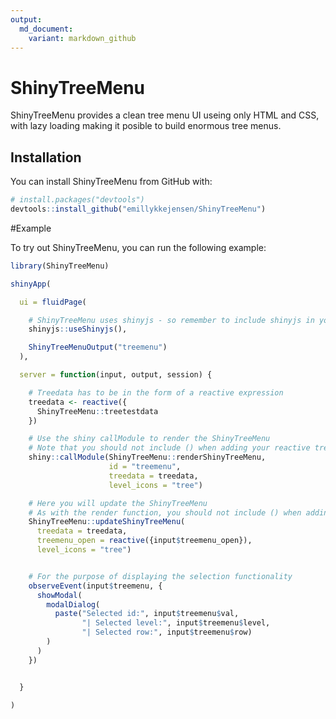 ```yaml
---
output:
  md_document:
    variant: markdown_github
---
```


<!-- README.md is generated from README.Rmd. Please edit that file -->

# ShinyTreeMenu

ShinyTreeMenu provides a clean tree menu UI useing only HTML and CSS, with lazy loading making it posible to build enormous tree menus.

## Installation

You can install ShinyTreeMenu from GitHub with:

```r
# install.packages("devtools")
devtools::install_github("emillykkejensen/ShinyTreeMenu")
```

#Example

To try out ShinyTreeMenu, you can run the following example:

```r

library(ShinyTreeMenu)

shinyApp(

  ui = fluidPage(

    # ShinyTreeMenu uses shinyjs - so remember to include shinyjs in your UI
    shinyjs::useShinyjs(),

    ShinyTreeMenuOutput("treemenu")
  ),

  server = function(input, output, session) {

    # Treedata has to be in the form of a reactive expression
    treedata <- reactive({
      ShinyTreeMenu::treetestdata
    })

    # Use the shiny callModule to render the ShinyTreeMenu
    # Note that you should not include () when adding your reactive treedata
    shiny::callModule(ShinyTreeMenu::renderShinyTreeMenu,
                      id = "treemenu",
                      treedata = treedata,
                      level_icons = "tree")

    # Here you will update the ShinyTreeMenu
    # As with the render function, you should not include () when adding your reactive treedata
    ShinyTreeMenu::updateShinyTreeMenu(
      treedata = treedata,
      treemenu_open = reactive({input$treemenu_open}),
      level_icons = "tree")


    # For the purpose of displaying the selection functionality
    observeEvent(input$treemenu, {
      showModal(
        modalDialog(
          paste("Selected id:", input$treemenu$val,
                "| Selected level:", input$treemenu$level,
                "| Selected row:", input$treemenu$row)
        )
      )
    })


  }

)

```
